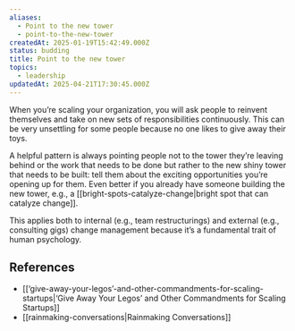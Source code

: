 ```yaml
---
aliases:
  - Point to the new tower
  - point-to-the-new-tower
createdAt: 2025-01-19T15:42:49.000Z
status: budding
title: Point to the new tower
topics:
  - leadership
updatedAt: 2025-04-21T17:30:45.000Z
---
```

When you’re scaling your organization, you will ask people to reinvent themselves and take on new sets of responsibilities continuously. This can be very unsettling for some people because no one likes to give away their toys.

A helpful pattern is always pointing people not to the tower they’re leaving behind or the work that needs to be done but rather to the new shiny tower that needs to be built: tell them about the exciting opportunities you’re opening up for them. Even better if you already have someone building the new tower, e.g., a [[bright-spots-catalyze-change|bright spot that can catalyze change]].

This applies both to internal (e.g., team restructurings) and external (e.g., consulting gigs) change management because it’s a fundamental trait of human psychology.

## References

- [[‘give-away-your-legos’-and-other-commandments-for-scaling-startups|‘Give Away Your Legos’ and Other Commandments for Scaling Startups]]
- [[rainmaking-conversations|Rainmaking Conversations]]
